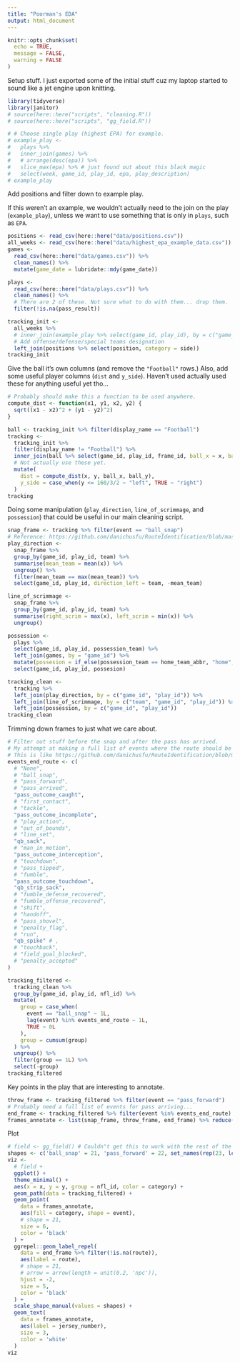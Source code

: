 ```yaml
---
title: "Poorman's EDA"
output: html_document
---
```


```r
knitr::opts_chunk$set(
  echo = TRUE,
  message = FALSE,
  warning = FALSE
)
```

Setup stuff. I just exported some of the initial stuff cuz my laptop started to sound like a jet engine upon knitting.

```r
library(tidyverse)
library(janitor)
# source(here::here("scripts", "cleaning.R"))
# source(here::here("scripts", "gg_field.R"))

# # Choose single play (highest EPA) for example.
# example_play <-
#   plays %>% 
#   inner_join(games) %>% 
#   # arrange(desc(epa)) %>% 
#   slice_max(epa) %>% # just found out about this black magic
#   select(week, game_id, play_id, epa, play_description)
# example_play
```

Add positions and filter down to example play.

If this weren't an example, we wouldn't actually need to the join on the play (`example_play`), unless we want to use something that is only in `plays`, such as `EPA`.

```r
positions <- read_csv(here::here("data/positions.csv"))
all_weeks <- read_csv(here::here("data/highest_epa_example_data.csv"))
games <- 
  read_csv(here::here("data/games.csv")) %>% 
  clean_names() %>% 
  mutate(game_date = lubridate::mdy(game_date))

plays <- 
  read_csv(here::here("data/plays.csv")) %>% 
  clean_names() %>% 
  # There are 2 of these. Not sure what to do with them... drop them.
  filter(!is.na(pass_result))

tracking_init <-
  all_weeks %>% 
  # inner_join(example_play %>% select(game_id, play_id), by = c("game_id", "play_id")) %>%
  # Add offense/defense/special teams designation
  left_join(positions %>% select(position, category = side))
tracking_init
```

Give the ball it's own columns (and remove the `"Football"` rows.) Also, add some useful player columns (`dist` and `y_side`). Haven't used actually used these for anything useful yet tho...

```r
# Probably should make this a function to be used anywhere.
compute_dist <- function(x1, y1, x2, y2) {
  sqrt((x1 - x2)^2 + (y1 - y2)^2)
}

ball <- tracking_init %>% filter(display_name == "Football")
tracking <- 
  tracking_init %>% 
  filter(display_name != "Football") %>% 
  inner_join(ball %>% select(game_id, play_id, frame_id, ball_x = x, ball_y = y)) %>% 
  # Not actually use these yet.
  mutate(
    dist = compute_dist(x, y, ball_x, ball_y),
    y_side = case_when(y <= 160/3/2 ~ "left", TRUE ~ "right")
  )
tracking
```

Doing some manipulation (`play_direction`, `line_of_scrimmage`, and `possession`) that could be useful in our main cleaning script.

```r
snap_frame <- tracking %>% filter(event == "ball_snap")
# Reference: https://github.com/danichusfu/RouteIdentification/blob/master/R/read_routes_from_csv.R
play_direction <-
  snap_frame %>% 
  group_by(game_id, play_id, team) %>%
  summarise(mean_team = mean(x)) %>%
  ungroup() %>% 
  filter(mean_team == max(mean_team)) %>%
  select(game_id, play_id, direction_left = team, -mean_team)

line_of_scrimmage <-
  snap_frame %>% 
  group_by(game_id, play_id, team) %>%
  summarise(right_scrim = max(x), left_scrim = min(x)) %>% 
  ungroup()

possession <-
  plays %>%
  select(game_id, play_id, possession_team) %>%
  left_join(games, by = "game_id") %>%
  mutate(possesion = if_else(possession_team == home_team_abbr, "home", "away")) %>%
  select(game_id, play_id, possesion)

tracking_clean <-
  tracking %>% 
  left_join(play_direction, by = c("game_id", "play_id")) %>% 
  left_join(line_of_scrimmage, by = c("team", "game_id", "play_id")) %>% 
  left_join(possession, by = c("game_id", "play_id"))
tracking_clean
```

Trimming down frames to just what we care about.

```r
# Filter out stuff before the snap and after the pass has arrived.
# My attempt at making a full list of events where the route should be considered over.
# This is like https://github.com/danichusfu/RouteIdentification/blob/master/R/cut_plays.R.
events_end_route <- c(
  # "None",
  # "ball_snap",
  # "pass_forward",
  # "pass_arrived",
  "pass_outcome_caught",
  # "first_contact",
  # "tackle",
  "pass_outcome_incomplete",
  # "play_action",
  # "out_of_bounds",
  # "line_set",
  "qb_sack",
  # "man_in_motion",
  "pass_outcome_interception",
  # "touchdown",
  # "pass_tipped",
  # "fumble",
  "pass_outcome_touchdown",
  "qb_strip_sack",
  # "fumble_defense_recovered",
  # "fumble_offense_recovered",
  # "shift",
  # "handoff",
  # "pass_shovel",
  # "penalty_flag",
  # "run",
  "qb_spike" # ,
  # "touchback",
  # "field_goal_blocked",
  # "penalty_accepted"
)

tracking_filtered <-
  tracking_clean %>%
  group_by(game_id, play_id, nfl_id) %>% 
  mutate(
    group = case_when(
      event == "ball_snap" ~ 1L,
      lag(event) %in% events_end_route ~ 1L,
      TRUE ~ 0L
    ),
    group = cumsum(group)
  ) %>%
  ungroup() %>% 
  filter(group == 1L) %>%
  select(-group)
tracking_filtered
```

Key points in the play that are interesting to annotate.

```r
throw_frame <- tracking_filtered %>% filter(event == "pass_forward")
# Probably need a full list of events for pass arriving...
end_frame <- tracking_filtered %>% filter(event %in% events_end_route)
frames_annotate <- list(snap_frame, throw_frame, end_frame) %>% reduce(bind_rows)
```

Plot

```r
# field <- gg_field() # Couldn"t get this to work with the rest of the ggplot latyers...
shapes <- c('ball_snap' = 21, 'pass_forward' = 22, set_names(rep(23, length(events_end_route)), events_end_route))
viz <-
  # field +
  ggplot() +
  theme_minimal() +
  aes(x = x, y = y, group = nfl_id, color = category) +
  geom_path(data = tracking_filtered) +
  geom_point(
    data = frames_annotate,
    aes(fill = category, shape = event),
    # shape = 21,
    size = 6,
    color = 'black'
  ) +
  ggrepel::geom_label_repel(
    data = end_frame %>% filter(!is.na(route)),
    aes(label = route),
    # shape = 21,
    # arrow = arrow(length = unit(0.2, 'npc')),
    hjust = -2,
    size = 5,
    color = 'black'
  ) +
  scale_shape_manual(values = shapes) + 
  geom_text(
    data = frames_annotate,
    aes(label = jersey_number),
    size = 3,
    color = 'white'
  )
viz
```

